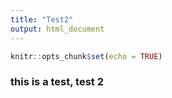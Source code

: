```yaml
---
title: "Test2"
output: html_document
---
```


```r
knitr::opts_chunk$set(echo = TRUE)
```


### this is a test, test 2
